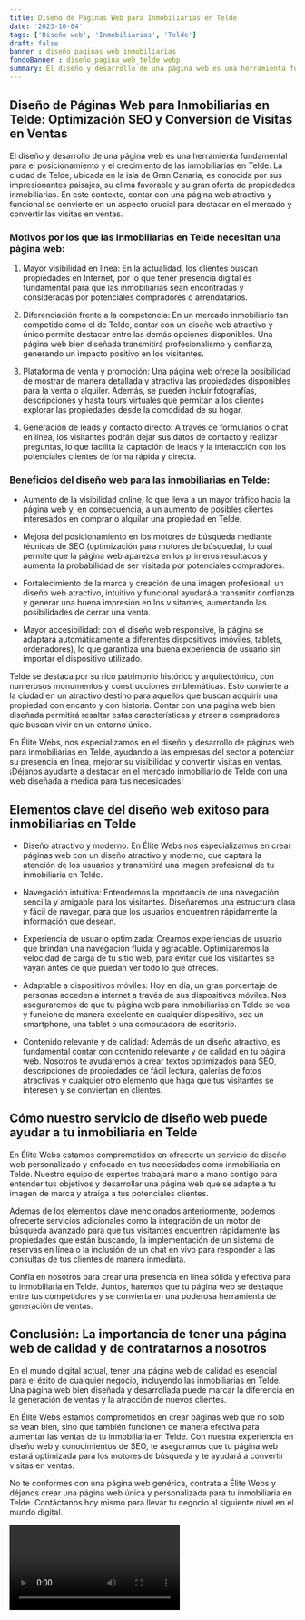 ```yaml
---
title: Diseño de Páginas Web para Inmobiliarias en Telde
date: '2023-10-04'
tags: ['Diseño web', 'Inmobiliarias', 'Telde']
draft: false
banner : diseño_paginas_web_inmobiliarias
fondoBanner : diseño_pagina_web_telde.webp
summary: El diseño y desarrollo de una página web es una herramienta fundamental para el posicionamiento y el crecimiento de las inmobiliarias en Telde. La ciudad de Telde, ubicada en la isla de Gran Canaria, es conocida por sus impresionantes paisajes, su clima favorable y su gran oferta de propiedades inmobiliarias. En este contexto, contar con una página web atractiva y funcional se convierte en un aspecto crucial para destacar en el mercado y convertir las visitas en ventas.
---
```


## Diseño de Páginas Web para Inmobiliarias en Telde: Optimización SEO y Conversión de Visitas en Ventas

El diseño y desarrollo de una página web es una herramienta fundamental para el posicionamiento y el crecimiento de las inmobiliarias en Telde. La ciudad de Telde, ubicada en la isla de Gran Canaria, es conocida por sus impresionantes paisajes, su clima favorable y su gran oferta de propiedades inmobiliarias. En este contexto, contar con una página web atractiva y funcional se convierte en un aspecto crucial para destacar en el mercado y convertir las visitas en ventas.

### Motivos por los que las inmobiliarias en Telde necesitan una página web:

1. Mayor visibilidad en línea: En la actualidad, los clientes buscan propiedades en Internet, por lo que tener presencia digital es fundamental para que las inmobiliarias sean encontradas y consideradas por potenciales compradores o arrendatarios.

2. Diferenciación frente a la competencia: En un mercado inmobiliario tan competido como el de Telde, contar con un diseño web atractivo y único permite destacar entre las demás opciones disponibles. Una página web bien diseñada transmitirá profesionalismo y confianza, generando un impacto positivo en los visitantes.

3. Plataforma de venta y promoción: Una página web ofrece la posibilidad de mostrar de manera detallada y atractiva las propiedades disponibles para la venta o alquiler. Además, se pueden incluir fotografías, descripciones y hasta tours virtuales que permitan a los clientes explorar las propiedades desde la comodidad de su hogar.

4. Generación de leads y contacto directo: A través de formularios o chat en línea, los visitantes podrán dejar sus datos de contacto y realizar preguntas, lo que facilita la captación de leads y la interacción con los potenciales clientes de forma rápida y directa.

### Beneficios del diseño web para las inmobiliarias en Telde:

- Aumento de la visibilidad online, lo que lleva a un mayor tráfico hacia la página web y, en consecuencia, a un aumento de posibles clientes interesados en comprar o alquilar una propiedad en Telde.

- Mejora del posicionamiento en los motores de búsqueda mediante técnicas de SEO (optimización para motores de búsqueda), lo cual permite que la página web aparezca en los primeros resultados y aumenta la probabilidad de ser visitada por potenciales compradores.

- Fortalecimiento de la marca y creación de una imagen profesional: un diseño web atractivo, intuitivo y funcional ayudará a transmitir confianza y generar una buena impresión en los visitantes, aumentando las posibilidades de cerrar una venta.

- Mayor accesibilidad: con el diseño web responsive, la página se adaptará automáticamente a diferentes dispositivos (móviles, tablets, ordenadores), lo que garantiza una buena experiencia de usuario sin importar el dispositivo utilizado.

Telde se destaca por su rico patrimonio histórico y arquitectónico, con numerosos monumentos y construcciones emblemáticas. Esto convierte a la ciudad en un atractivo destino para aquellos que buscan adquirir una propiedad con encanto y con historia. Contar con una página web bien diseñada permitirá resaltar estas características y atraer a compradores que buscan vivir en un entorno único.

En Élite Webs, nos especializamos en el diseño y desarrollo de páginas web para inmobiliarias en Telde, ayudando a las empresas del sector a potenciar su presencia en línea, mejorar su visibilidad y convertir visitas en ventas. ¡Déjanos ayudarte a destacar en el mercado inmobiliario de Telde con una web diseñada a medida para tus necesidades!

<GifSeo />

<Cta />

## Elementos clave del diseño web exitoso para inmobiliarias en Telde

- Diseño atractivo y moderno: En Élite Webs nos especializamos en crear páginas web con un diseño atractivo y moderno, que captará la atención de los usuarios y transmitirá una imagen profesional de tu inmobiliaria en Telde.

- Navegación intuitiva: Entendemos la importancia de una navegación sencilla y amigable para los visitantes. Diseñaremos una estructura clara y fácil de navegar, para que los usuarios encuentren rápidamente la información que desean.

- Experiencia de usuario optimizada: Creamos experiencias de usuario que brindan una navegación fluida y agradable. Optimizaremos la velocidad de carga de tu sitio web, para evitar que los visitantes se vayan antes de que puedan ver todo lo que ofreces.

- Adaptable a dispositivos móviles: Hoy en día, un gran porcentaje de personas acceden a internet a través de sus dispositivos móviles. Nos aseguraremos de que tu página web para inmobiliarias en Telde se vea y funcione de manera excelente en cualquier dispositivo, sea un smartphone, una tablet o una computadora de escritorio.

- Contenido relevante y de calidad: Además de un diseño atractivo, es fundamental contar con contenido relevante y de calidad en tu página web. Nosotros te ayudaremos a crear textos optimizados para SEO, descripciones de propiedades de fácil lectura, galerías de fotos atractivas y cualquier otro elemento que haga que tus visitantes se interesen y se conviertan en clientes.

## Cómo nuestro servicio de diseño web puede ayudar a tu inmobiliaria en Telde

En Élite Webs estamos comprometidos en ofrecerte un servicio de diseño web personalizado y enfocado en tus necesidades como inmobiliaria en Telde. Nuestro equipo de expertos trabajará mano a mano contigo para entender tus objetivos y desarrollar una página web que se adapte a tu imagen de marca y atraiga a tus potenciales clientes.

Además de los elementos clave mencionados anteriormente, podemos ofrecerte servicios adicionales como la integración de un motor de búsqueda avanzado para que tus visitantes encuentren rápidamente las propiedades que están buscando, la implementación de un sistema de reservas en línea o la inclusión de un chat en vivo para responder a las consultas de tus clientes de manera inmediata.

Confía en nosotros para crear una presencia en línea sólida y efectiva para tu inmobiliaria en Telde. Juntos, haremos que tu página web se destaque entre tus competidores y se convierta en una poderosa herramienta de generación de ventas.

## Conclusión: La importancia de tener una página web de calidad y de contratarnos a nosotros

En el mundo digital actual, tener una página web de calidad es esencial para el éxito de cualquier negocio, incluyendo las inmobiliarias en Telde. Una página web bien diseñada y desarrollada puede marcar la diferencia en la generación de ventas y la atracción de nuevos clientes.

En Élite Webs estamos comprometidos en crear páginas web que no solo se vean bien, sino que también funcionen de manera efectiva para aumentar las ventas de tu inmobiliaria en Telde. Con nuestra experiencia en diseño web y conocimientos de SEO, te aseguramos que tu página web estará optimizada para los motores de búsqueda y te ayudará a convertir visitas en ventas.

No te conformes con una página web genérica, contrata a Élite Webs y déjanos crear una página web única y personalizada para tu inmobiliaria en Telde. Contáctanos hoy mismo para llevar tu negocio al siguiente nivel en el mundo digital.

<Video />

<CtaBot job='Inmobiliarias' city='Telde'/>

<Gmaps query='Telde+españa+maps' />